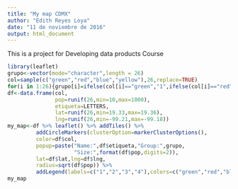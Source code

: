 ```yaml
---
title: "My map CDMX"
author: "Edith Reyes Loya"
date: "11 de noviembre de 2016"
output: html_document
---
```

This is a project for Developing data products Course

```r
library(leaflet)
grupo<-vector(mode="character",length = 26)
col=sample(c("green","red","blue","yellow"),26,replace=TRUE)
for(i in 1:26){grupo[i]=ifelse(col[i]=="green","1",ifelse(col[i]=="red","2",ifelse(col[i]=="blue","3","4")))}
df<-data.frame(col,
               pop=runif(26,min=10,max=1000),
               etiqueta=LETTERS,
               lat=runif(26,min=19.33,max=19.36),
               lng=runif(26,min=-99.21,max=-99.18))
my_map<-df %>% leaflet() %>% addTiles() %>%
         addCircleMarkers(clusterOption=markerClusterOptions(),
         color=df$col,
         popup=paste("Name:",df$etiqueta,"Group:",grupo,
                     "Size:",format(df$pop,digits=2)),
         lat=df$lat,lng=df$lng,
         radius=sqrt(df$pop)) %>%
         addLegend(labels=c("1","2","3","4"),colors=c("green","red","blue","yellow"))    
my_map
```
